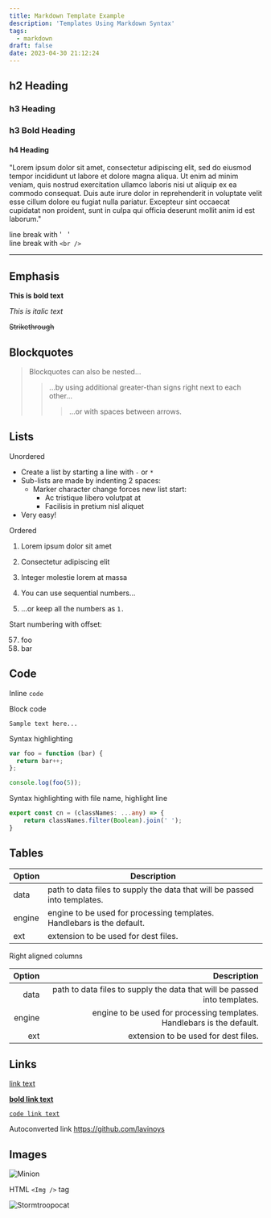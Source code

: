 ```yaml
---
title: Markdown Template Example
description: 'Templates Using Markdown Syntax'
tags:
  - markdown
draft: false
date: 2023-04-30 21:12:24
---
```


## h2 Heading

### h3 Heading

### **h3 Bold Heading**

#### h4 Heading

"Lorem ipsum dolor sit amet, consectetur adipiscing elit, sed do eiusmod tempor incididunt ut labore et dolore magna aliqua. Ut enim ad minim veniam, quis nostrud exercitation ullamco laboris nisi ut aliquip ex ea commodo consequat. Duis aute irure dolor in reprehenderit in voluptate velit esse cillum dolore eu fugiat nulla pariatur. Excepteur sint occaecat cupidatat non proident, sunt in culpa qui officia deserunt mollit anim id est laborum."

line break with '&nbsp;&nbsp;&nbsp;'  
line break with `<br />` <br />

---

## Emphasis

**This is bold text**

_This is italic text_

~~Strikethrough~~

## Blockquotes

> Blockquotes can also be nested...
>
> > ...by using additional greater-than signs right next to each other...
> >
> > > ...or with spaces between arrows.

## Lists

Unordered

- Create a list by starting a line with `-` or `*`
- Sub-lists are made by indenting 2 spaces:
  - Marker character change forces new list start:
    - Ac tristique libero volutpat at
    * Facilisis in pretium nisl aliquet
- Very easy!

Ordered

1. Lorem ipsum dolor sit amet
2. Consectetur adipiscing elit
3. Integer molestie lorem at massa

4. You can use sequential numbers...
5. ...or keep all the numbers as `1.`

Start numbering with offset:

57. foo
1. bar

## Code

Inline `code`

Block code

```
Sample text here...
```

Syntax highlighting

```js
var foo = function (bar) {
  return bar++;
};

console.log(foo(5));
```

Syntax highlighting with file name, highlight line

```ts:cores.ts {2}
export const cn = (classNames: ...any) => {
    return classNames.filter(Boolean).join(' ');
}
```

## Tables

| Option | Description                                                               |
| ------ | ------------------------------------------------------------------------- |
| data   | path to data files to supply the data that will be passed into templates. |
| engine | engine to be used for processing templates. Handlebars is the default.    |
| ext    | extension to be used for dest files.                                      |

Right aligned columns

| Option |                                                               Description |
| -----: | ------------------------------------------------------------------------: |
|   data | path to data files to supply the data that will be passed into templates. |
| engine |    engine to be used for processing templates. Handlebars is the default. |
|    ext |                                      extension to be used for dest files. |

## Links

[link text](https://lavinoys.github.io/)

[**bold link text**](https://lavinoys.github.io/)

[`code link text`](https://lavinoys.github.io/)

Autoconverted link https://github.com/lavinoys

## Images

![Minion](https://octodex.github.com/images/minion.png)

HTML `<Img />` tag

<img src="https://octodex.github.com/images/stormtroopocat.jpg" alt="Stormtroopocat" width={300} />